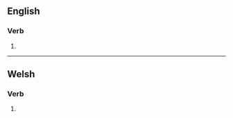 ==English==

===Verb===
{{head|en|verb form}}

# {{en-past of|taw}}

----

==Welsh==

===Verb===
{{head|cy|verb form}}

# {{inflection of|tewi||3|s|impr|lang=cy}}